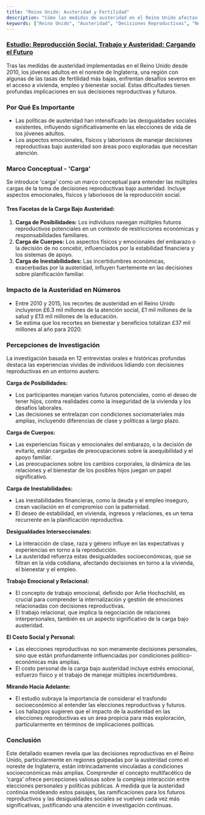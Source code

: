 ```yaml
---
title: "Reino Unido: Austeridad y Fertilidad"
description: "Cómo las medidas de austeridad en el Reino Unido afectan las decisiones reproductivas, enfocándose en el noreste de Inglaterra e introduciendo el concepto de 'carga' en la reproducción social."
keywords: ["Reino Unido", "Austeridad", "Decisiones Reproductivas", "Noreste de Inglaterra", "Desigualdad Social", "Concepto de Carga", "Restricciones Económicas", "Impacto de Políticas", "Reproducción Social", "Planificación Familiar"]
---
```


### [Estudio: Reproducción Social, Trabajo y Austeridad: Cargando el Futuro](https://journals.sagepub.com/doi/full/10.1177/00380261221135753)

Tras las medidas de austeridad implementadas en el Reino Unido desde 2010, los jóvenes adultos en el noreste de Inglaterra, una región con algunas de las tasas de fertilidad más bajas, enfrentan desafíos severos en el acceso a vivienda, empleo y bienestar social. Estas dificultades tienen profundas implicaciones en sus decisiones reproductivas y futuros.

### **Por Qué Es Importante**

* Las políticas de austeridad han intensificado las desigualdades sociales existentes, influyendo significativamente en las elecciones de vida de los jóvenes adultos.
* Los aspectos emocionales, físicos y laboriosos de manejar decisiones reproductivas bajo austeridad son áreas poco exploradas que necesitan atención.

### **Marco Conceptual - 'Carga'**

Se introduce 'carga' como un marco conceptual para entender las múltiples cargas de la toma de decisiones reproductivas bajo austeridad. Incluye aspectos emocionales, físicos y laboriosos de la reproducción social.

#### **Tres Facetas de la Carga Bajo Austeridad:**

1. **Carga de Posibilidades:** Los individuos navegan múltiples futuros reproductivos potenciales en un contexto de restricciones económicas y responsabilidades familiares.
2. **Carga de Cuerpos:** Los aspectos físicos y emocionales del embarazo o la decisión de no concebir, influenciados por la estabilidad financiera y los sistemas de apoyo.
3. **Carga de Inestabilidades:** Las incertidumbres económicas, exacerbadas por la austeridad, influyen fuertemente en las decisiones sobre planificación familiar.

### **Impacto de la Austeridad en Números**

* Entre 2010 y 2015, los recortes de austeridad en el Reino Unido incluyeron £6.3 mil millones de la atención social, £1 mil millones de la salud y £13 mil millones de la educación.
* Se estima que los recortes en bienestar y beneficios totalizan £37 mil millones al año para 2020.

### **Percepciones de Investigación**

La investigación basada en 12 entrevistas orales e históricas profundas destaca las experiencias vividas de individuos lidiando con decisiones reproductivas en un entorno austero.

**Carga de Posibilidades:**

* Los participantes manejan varios futuros potenciales, como el deseo de tener hijos, contra realidades como la inseguridad de la vivienda y los desafíos laborales.
* Las decisiones se entrelazan con condiciones sociomateriales más amplias, incluyendo diferencias de clase y políticas a largo plazo.

**Carga de Cuerpos:**

* Las experiencias físicas y emocionales del embarazo, o la decisión de evitarlo, están cargadas de preocupaciones sobre la asequibilidad y el apoyo familiar.
* Las preocupaciones sobre los cambios corporales, la dinámica de las relaciones y el bienestar de los posibles hijos juegan un papel significativo.

**Carga de Inestabilidades:**

* Las inestabilidades financieras, como la deuda y el empleo inseguro, crean vacilación en el compromiso con la paternidad.
* El deseo de estabilidad, en vivienda, ingresos y relaciones, es un tema recurrente en la planificación reproductiva.

**Desigualdades Interseccionales:**

* La interacción de clase, raza y género influye en las expectativas y experiencias en torno a la reproducción.
* La austeridad refuerza estas desigualdades socioeconómicas, que se filtran en la vida cotidiana, afectando decisiones en torno a la vivienda, el bienestar y el empleo.

**Trabajo Emocional y Relacional:**

* El concepto de trabajo emocional, definido por Arlie Hochschild, es crucial para comprender la internalización y gestión de emociones relacionadas con decisiones reproductivas.
* El trabajo relacional, que implica la negociación de relaciones interpersonales, también es un aspecto significativo de la carga bajo austeridad.

**El Costo Social y Personal:**

* Las elecciones reproductivas no son meramente decisiones personales, sino que están profundamente influenciadas por condiciones político-económicas más amplias.
* El costo personal de la carga bajo austeridad incluye estrés emocional, esfuerzo físico y el trabajo de manejar múltiples incertidumbres.

**Mirando Hacia Adelante:**

* El estudio subraya la importancia de considerar el trasfondo socioeconómico al entender las elecciones reproductivas y futuros.
* Los hallazgos sugieren que el impacto de la austeridad en las elecciones reproductivas es un área propicia para más exploración, particularmente en términos de implicaciones políticas.

### Conclusión

Este detallado examen revela que las decisiones reproductivas en el Reino Unido, particularmente en regiones golpeadas por la austeridad como el noreste de Inglaterra, están intrincadamente vinculadas a condiciones socioeconómicas más amplias. Comprender el concepto multifacético de 'carga' ofrece percepciones valiosas sobre la compleja interacción entre elecciones personales y políticas públicas. A medida que la austeridad continúa moldeando estos paisajes, las ramificaciones para los futuros reproductivos y las desigualdades sociales se vuelven cada vez más significativas, justificando una atención e investigación continuas.
